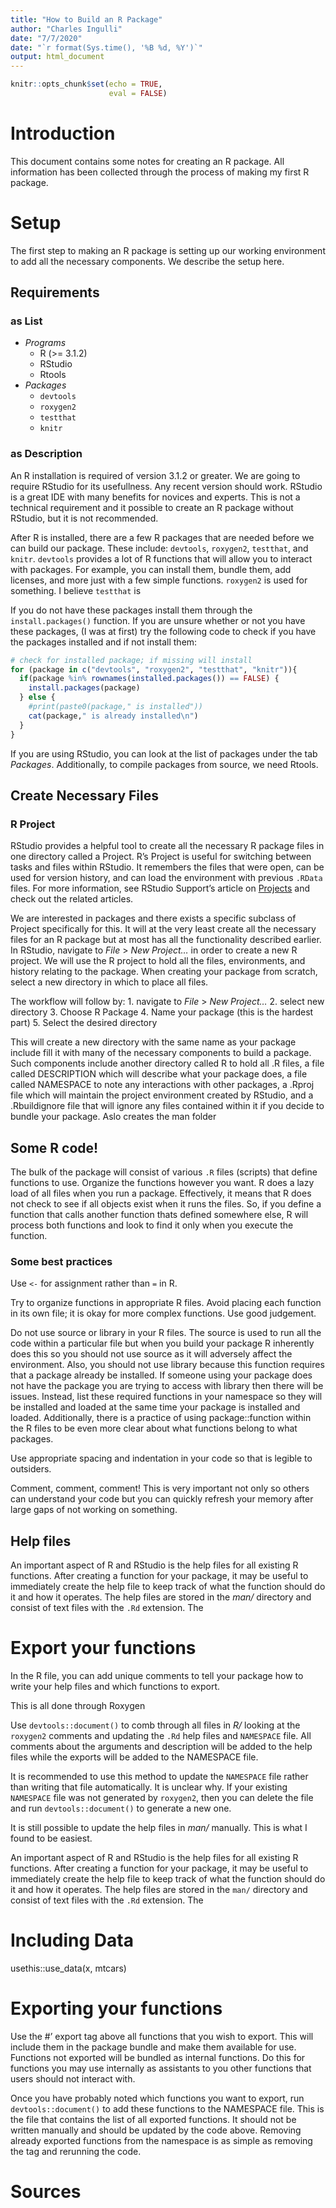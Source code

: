 ---
title: "How to Build an R Package"
author: "Charles Ingulli"
date: "7/7/2020"
date: "`r format(Sys.time(), '%B %d, %Y')`"
output: html_document
---

```{r setup, include=FALSE}
knitr::opts_chunk$set(echo = TRUE,
                      eval = FALSE)
```

# Introduction

This document contains some notes for creating an R package. All information has been collected through the process of making my first R package.


# Setup

The first step to making an R package is setting up our working environment to add all the necessary components. We describe the setup here.

## Requirements

### as List

* *_Programs_*
  - R (>= 3.1.2)
  - RStudio
  - Rtools
* *_Packages_*
  - `devtools`
  - `roxygen2`
  - `testthat`
  - `knitr`

### as Description 

An R installation is required of version 3.1.2 or greater. We are going to require RStudio for its usefullness. Any recent version should work. RStudio is a great IDE with many benefits for novices and experts. This is not a technical requirement and it possible to create an R package without RStudio, but it is not recommended. 


After R is installed, there are a few R packages that are needed before we can build our package. These include: `devtools`, `roxygen2`, `testthat`, and `knitr`. `devtools` provides a lot of R functions that will allow you to interact with packages. For example, you can install them, bundle them, add licenses, and more just with a few simple functions. `roxygen2` is used for something. I believe `testthat` is 


If you do not have these packages install them through the `install.packages()` function. If you are unsure whether or not you have these packages, (I was at first) try the following code to check if you have the packages installed and if not install them:

```{r}
# check for installed package; if missing will install
for (package in c("devtools", "roxygen2", "testthat", "knitr")){
  if(package %in% rownames(installed.packages()) == FALSE) {
    install.packages(package)
  } else {
    #print(paste0(package," is installed"))
    cat(package," is already installed\n")
  }
}

```


If you are using RStudio, you can look at the list of packages under the tab *Packages*.
Additionally, to compile packages from source, we need Rtools.


## Create Necessary Files

### R Project

RStudio provides a helpful tool to create all the necessary R package files in one directory called a Project. R's Project is useful for switching between tasks and files within RStudio. It remembers the files that were open, can be used for version history, and can load the environment with previous `.RData` files.
For more information, see RStudio Support's article on [Projects](https://support.rstudio.com/hc/en-us/articles/200526207-Using-Projects) and check out the related articles.


We are interested in packages and there exists a specific subclass of Project specifically for this. It will at the very least create all the necessary files for an R package but at most has all the functionality described earlier. 
In RStudio, navigate to *File* > *New Project...* in order to create a new R project. We will use the R project to hold all the files, environments, and history relating to the package. When creating your package from scratch, select a new directory in which to place all files. 


The workflow will follow by:
1. navigate to *File* > *New Project...*
2. select new directory
3. Choose R Package
4. Name your package (this is the hardest part)
5. Select the desired directory


This will create a new directory with the same name as your package include fill it with many of the necessary components to build a package. Such components include another directory called R to hold all .R files, a file called DESCRIPTION which will describe what your package does, a file called NAMESPACE to note any interactions with other packages, a .Rproj file which will maintain the project environment created by RStudio, and a .Rbuildignore file that will ignore any files contained within it if you decide to bundle your package. Aslo creates the man folder

## Some R code!

The bulk of the package will consist of various `.R` files (scripts) that define functions to use. 
Organize the functions however you want. R does a lazy load of all files when you run a package. Effectively, it means that R does not check to see if all objects exist when it runs the files. So, if you define a function that calls another function thats defined somewhere else, R will process both functions and look to find it only when you execute the function.

### Some best practices

Use `<-` for assignment rather than `=` in R.


Try to organize functions in appropriate R files. Avoid placing each function in its own file; it is okay for more complex functions. Use good judgement.



Do not use source or library in your R files. The source is used to run all the code within a particular file but when you build your package R inherently does this so you should not use source as it will adversely affect the environment. Also, you should not use library because this function requires that a package already be installed. If someone using your package does not have the package you are trying to access with library then there will be issues. Instead, list these required functions in your namespace so they will be installed and loaded at the same time your package is installed and loaded. Additionally, there is a practice of using package::function within the R files to be even more clear about what functions belong to what packages. 


Use appropriate spacing and indentation in your code so that is legible to outsiders. 


Comment, comment, comment! This is very important not only so others can understand your code but you can quickly refresh your memory after large gaps of not working on something. 

## Help files

An important aspect of R and RStudio is the help files for all existing R functions. After creating a function for your package, it may be useful to immediately create the help file to keep track of what the function should do it and how it operates. The help files are stored in the _*man/*_ directory and consist of text files with the `.Rd` extension. The 



# Export your functions


In the R file, you can add unique comments to tell your package how to write your help files and which functions to export.

This is all done through Roxygen



Use `devtools::document()` to comb through all files in _*R/*_ looking at the `roxygen2` comments and updating the `.Rd` help files and `NAMESPACE` file. All comments about the arguments and description will be added to the help files while the exports will be added to the NAMESPACE file. 


It is recommended to use this method to update the `NAMESPACE` file rather than writing that file automatically. It is unclear why. If your existing `NAMESPACE` file was not generated by `roxygen2`, then you can delete the file and run `devtools::document()` to generate a new one. 


It is still possible to update the help files in _*man/*_ manually. This is what I found to be easiest.



An important aspect of R and RStudio is the help files for all existing R functions. After creating a function for your package, it may be useful to immediately create the help file to keep track of what the function should do it and how it operates. The help files are stored in the `man/` directory and consist of text files with the `.Rd` extension. The 


# Including Data

usethis::use_data(x, mtcars)

# Exporting your functions

Use the #' export tag above all functions that you wish to export. This will include them in the package bundle and make them available for use. Functions not exported will be bundled as internal functions. Do this for functions you may use internally as assistants to you other functions that users should not interact with.


Once you have probably noted which functions you want to export, run `devtools::document()` to add these functions to the NAMESPACE file. This is the file that contains the list of all exported functions. It should not be written manually and should be updated by the code above. Removing already exported functions from the namespace is as simple as removing the tag and rerunning the code.

# Sources

